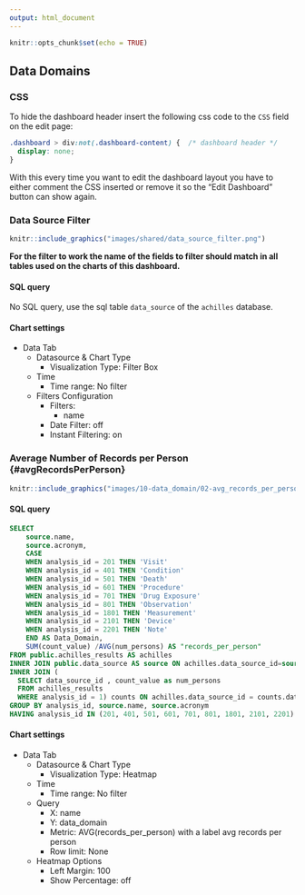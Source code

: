 ```yaml
---
output: html_document
---
```


```r
knitr::opts_chunk$set(echo = TRUE)
```

## Data Domains

<!-- Discuss the goal of this dashboard... TO DO -->

### CSS {-}

To hide the dashboard header insert the following css code to the `CSS` field on the edit page:

```css
.dashboard > div:not(.dashboard-content) {  /* dashboard header */
  display: none;
}
```

With this every time you want to edit the dashboard layout you have to either comment the CSS inserted
or remove it so the "Edit Dashboard" button can show again.

### Data Source Filter {-}

```r
knitr::include_graphics("images/shared/data_source_filter.png")
```

**For the filter to work the name of the fields to filter should match in all tables used on the charts of this dashboard.**

#### SQL query {-}

No SQL query, use the sql table `data_source` of the `achilles` database.

#### Chart settings {-}

- Data Tab
  - Datasource & Chart Type
    - Visualization Type: Filter Box
  - Time
    - Time range: No filter
  - Filters Configuration
    - Filters:
      - name
    - Date Filter: off
    - Instant Filtering: on

### Average Number of Records per Person {#avgRecordsPerPerson} {-}

```r
knitr::include_graphics("images/10-data_domain/02-avg_records_per_person.png")
```

#### SQL query {-}

```sql
SELECT 
    source.name,
    source.acronym,
    CASE 
    WHEN analysis_id = 201 THEN 'Visit'
    WHEN analysis_id = 401 THEN 'Condition'
    WHEN analysis_id = 501 THEN 'Death'
    WHEN analysis_id = 601 THEN 'Procedure'
    WHEN analysis_id = 701 THEN 'Drug Exposure'
    WHEN analysis_id = 801 THEN 'Observation'
    WHEN analysis_id = 1801 THEN 'Measurement'
    WHEN analysis_id = 2101 THEN 'Device'
    WHEN analysis_id = 2201 THEN 'Note'
    END AS Data_Domain,
    SUM(count_value) /AVG(num_persons) AS "records_per_person"
FROM public.achilles_results AS achilles
INNER JOIN public.data_source AS source ON achilles.data_source_id=source.id
INNER JOIN (
  SELECT data_source_id , count_value as num_persons
  FROM achilles_results
  WHERE analysis_id = 1) counts ON achilles.data_source_id = counts.data_source_id 
GROUP BY analysis_id, source.name, source.acronym
HAVING analysis_id IN (201, 401, 501, 601, 701, 801, 1801, 2101, 2201)
```

#### Chart settings {-}

- Data Tab
  - Datasource & Chart Type
    - Visualization Type: Heatmap
  - Time
    - Time range: No filter
  - Query
    - X: name
    - Y: data_domain
    - Metric: AVG(records_per_person) with a label avg records per person
    - Row limit: None
  - Heatmap Options
    - Left Margin: 100
    - Show Percentage: off

